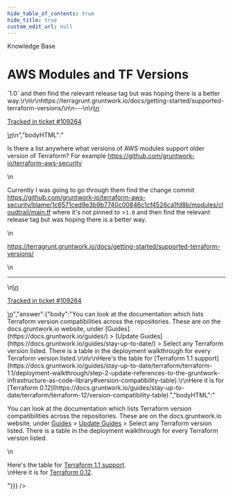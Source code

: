 ```yaml
---
hide_table_of_contents: true
hide_title: true
custom_edit_url: null
---
```



<head>
  <link rel="canonical" href="https://github.com/gruntwork-io/knowledge-base/discussions/561" />
</head>

<CenterLayout>
<span className="searchCategory">Knowledge Base</span>
<h1>AWS Modules and TF Versions</h1>
<GitHub discussion={{"id":"D_kwDOF8slf84AQzaE","number":561,"author":{"login":"dlewis152"},"title":"AWS Modules and TF Versions","body":"\nIs there a list anywhere what versions of AWS modules support older version of Terraform? For example https://github.com/gruntwork-io/terraform-aws-security \r\n\r\nCurrently I was going to go through them find the change commit https://github.com/gruntwork-io/terraform-aws-security/blame/1c6571ced9e3b9b7740c00846c1cf4526ca1fd8b/modules/cloudtrail/main.tf where it's not pinned to >`1.0` and then find the relevant release tag but was hoping there is a better way.\r\n\r\nhttps://terragrunt.gruntwork.io/docs/getting-started/supported-terraform-versions/\n\n---\n\n<ins datetime=\"2022-09-19T19:36:02Z\">\n  <p><a href=\"https://support.gruntwork.io/hc/requests/109264\">Tracked in ticket #109264</a></p>\n</ins>\n","bodyHTML":"<p dir=\"auto\">Is there a list anywhere what versions of AWS modules support older version of Terraform? For example <a href=\"https://github.com/gruntwork-io/terraform-aws-security\">https://github.com/gruntwork-io/terraform-aws-security</a></p>\n<p dir=\"auto\">Currently I was going to go through them find the change commit <a href=\"https://github.com/gruntwork-io/terraform-aws-security/blame/1c6571ced9e3b9b7740c00846c1cf4526ca1fd8b/modules/cloudtrail/main.tf\">https://github.com/gruntwork-io/terraform-aws-security/blame/1c6571ced9e3b9b7740c00846c1cf4526ca1fd8b/modules/cloudtrail/main.tf</a> where it's not pinned to &gt;<code class=\"notranslate\">1.0</code> and then find the relevant release tag but was hoping there is a better way.</p>\n<p dir=\"auto\"><a href=\"https://terragrunt.gruntwork.io/docs/getting-started/supported-terraform-versions/\" rel=\"nofollow\">https://terragrunt.gruntwork.io/docs/getting-started/supported-terraform-versions/</a></p>\n<hr>\n<ins datetime=\"2022-09-19T19:36:02Z\">\n  <p dir=\"auto\"><a href=\"https://support.gruntwork.io/hc/requests/109264\" rel=\"nofollow\">Tracked in ticket #109264</a></p>\n</ins>","answer":{"body":"You can look at the documentation which lists Terraform version compatibilities across the repositories. These are on the docs.gruntwork.io website, under [Guides](https://docs.gruntwork.io/guides/) > [Update Guides](https://docs.gruntwork.io/guides/stay-up-to-date/) > Select any Terraform version listed. There is a table in the deployment walkthrough for every Terraform version listed.\r\n\r\nHere's the table for [Terraform 1.1 support](https://docs.gruntwork.io/guides/stay-up-to-date/terraform/terraform-1.1/deployment-walkthrough/step-2-update-references-to-the-gruntwork-infrastructure-as-code-library#version-compatibility-table).\r\nHere it is for [Terraform 0.12](https://docs.gruntwork.io/guides/stay-up-to-date/terraform/terraform-12/version-compatibility-table).","bodyHTML":"<p dir=\"auto\">You can look at the documentation which lists Terraform version compatibilities across the repositories. These are on the docs.gruntwork.io website, under <a href=\"https://docs.gruntwork.io/guides/\" rel=\"nofollow\">Guides</a> &gt; <a href=\"https://docs.gruntwork.io/guides/stay-up-to-date/\" rel=\"nofollow\">Update Guides</a> &gt; Select any Terraform version listed. There is a table in the deployment walkthrough for every Terraform version listed.</p>\n<p dir=\"auto\">Here's the table for <a href=\"https://docs.gruntwork.io/guides/stay-up-to-date/terraform/terraform-1.1/deployment-walkthrough/step-2-update-references-to-the-gruntwork-infrastructure-as-code-library#version-compatibility-table\" rel=\"nofollow\">Terraform 1.1 support</a>.<br>\nHere it is for <a href=\"https://docs.gruntwork.io/guides/stay-up-to-date/terraform/terraform-12/version-compatibility-table\" rel=\"nofollow\">Terraform 0.12</a>.</p>"}}} />

</CenterLayout>
  

<!-- ##DOCS-SOURCER-START
{
  "sourcePlugin": "github-discussions",
  "hash": "44363ca0e35b6e83a4ac39be34a2d986"
}
##DOCS-SOURCER-END -->
